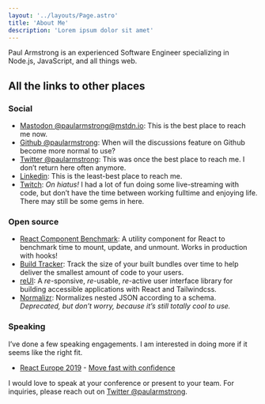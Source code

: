 ```yaml
---
layout: '../layouts/Page.astro'
title: 'About Me'
description: 'Lorem ipsum dolor sit amet'
---
```



Paul Armstrong is an experienced Software Engineer specializing in Node.js, JavaScript, and all things web.

## All the links to other places

### Social

- [Mastodon @paularmstrong@mstdn.io](https://mstdn.io/@paularmstrong): This is the best place to reach me now.
- [Github @paularmstrong](https://github.com/paularmstrong): When will the discussions feature on Github become more normal to use?
- [Twitter @paularmstrong](https://twitter.com/paularmstrong): This was once the best place to reach me. I don’t return here often anymore.
- [Linkedin](https://www.linkedin.com/in/paul-armstrong-8ab085150/): This is the least-best place to reach me.
- [Twitch](https://www.twitch.tv/paularmstrongdev/videos): _On hiatus!_ I had a lot of fun doing some live-streaming with code, but don’t have the time between working fulltime and enjoying life. There may still be some gems in here.

### Open source

- [React Component Benchmark](https://github.com/paularmstrong/react-component-benchmark): A utility component for React to benchmark time to mount, update, and unmount. Works in production with hooks!
- [Build Tracker](https://buildtracker.dev): Track the size of your built bundles over time to help deliver the smallest amount of code to your users.
- [reUI](https://reui.dev): A _re_-sponsive, _re_-usable, _re_-active user interface library for building accessible applications with React and Tailwindcss.
- [Normalizr](https://github.com/paularmstrong/normalizr): Normalizes nested JSON according to a schema. _Deprecated, but don’t worry, because it’s still totally cool to use._

### Speaking

I’ve done a few speaking engagements. I am interested in doing more if it seems like the right fit.

- [React Europe 2019](https://www.react-europe.org) - [Move fast with confidence](https://www.youtube.com/watch?v=ikn_dBSski8)

<Aside type="note" title="Got a speaking opportunity?">
  
I would love to speak at your conference or present to your team. For inquiries, please reach out on [Twitter @paularmstrong](https://twitter.com/paularmstrong).

</Aside>
